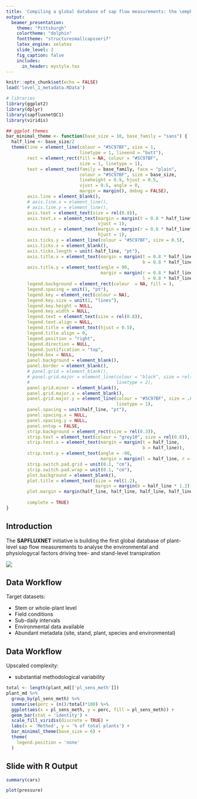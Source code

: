 ```yaml
---
title: 'Compiling a global database of sap flow measurements: the \emph{SAPFLUXNET} data workflow'
output:
  beamer_presentation:
    theme: "Pittsburgh"
    colortheme: "dolphin"
    fonttheme: "structuresmallcapsserif"
    latex_engine: xelatex
    slide_level: 2
    fig_caption: false
    includes:
      in_header: mystyle.tex
---
```


```r
knitr::opts_chunk$set(echo = FALSE)
load('level_1_metadata.RData')

# libraries
library(ggplot2)
library(dplyr)
library(sapfluxnetQC1)
library(viridis)

## ggplot themes
bar_minimal_theme <- function(base_size = 10, base_family = "sans") {
  half_line <- base_size/2
  theme(line = element_line(colour = "#5C97BF", size = 1,
                            linetype = 1, lineend = "butt"),
        rect = element_rect(fill = NA, colour = "#5C97BF",
                            size = 1, linetype = 1),
        text = element_text(family = base_family, face = "plain",
                            colour = "#5C97BF", size = base_size,
                            lineheight = 0.9, hjust = 0.5,
                            vjust = 0.5, angle = 0,
                            margin = margin(), debug = FALSE),
        axis.line = element_blank(),
        # axis.line.x = element_line(),
        # axis.line.y = element_line(),
        axis.text = element_text(size = rel(0.8)),
        axis.text.x = element_text(margin = margin(t = 0.8 * half_line*2.5),
                                   vjust = 1),
        axis.text.y = element_text(margin = margin(r = 0.8 * half_line*2),
                                   hjust = 1),
        axis.ticks.y = element_line(colour = "#5C97BF", size = 0.5),
        axis.ticks.x = element_blank(),
        axis.ticks.length = unit(-half_line, "pt"),
        axis.title.x = element_text(margin = margin(t = 0.8 * half_line,
                                                    b = 0.8 * half_line/2)),
        axis.title.y = element_text(angle = 90,
                                    margin = margin(r = 0.8 * half_line,
                                                    l = 0.8 * half_line/2)),
        legend.background = element_rect(colour  = NA, fill = ),
        legend.spacing = unit(1, "pt"),
        legend.key = element_rect(colour = NA),
        legend.key.size = unit(1, "lines"),
        legend.key.height = NULL,
        legend.key.width = NULL,
        legend.text = element_text(size = rel(0.8)),
        legend.text.align = NULL,
        legend.title = element_text(hjust = 0.5),
        legend.title.align = 0,
        legend.position = "right",
        legend.direction = NULL,
        legend.justification = "top",
        legend.box = NULL,
        panel.background = element_blank(),
        panel.border = element_blank(),
        # panel.grid = element_blank(),
        # panel.grid.major = element_line(colour = "black", size = rel(0.3),
        #                                 linetype = 2),
        panel.grid.minor = element_blank(),
        panel.grid.major.x = element_blank(),
        panel.grid.major.y = element_line(colour = "#5C97BF", size = .8,
                                          linetype = 1),
        panel.spacing = unit(half_line, "pt"),
        panel.spacing.x = NULL,
        panel.spacing.y = NULL,
        panel.ontop = FALSE,
        strip.background = element_rect(size = rel(0.3)),
        strip.text = element_text(colour = "grey10", size = rel(0.8)),
        strip.text.x = element_text(margin = margin(t = half_line,
                                                    b = half_line)),
        strip.text.y = element_text(angle = -90,
                                    margin = margin(l = half_line, r = half_line)),
        strip.switch.pad.grid = unit(0.1, "cm"),
        strip.switch.pad.wrap = unit(0.1, "cm"),
        plot.background = element_blank(),
        plot.title = element_text(size = rel(1.2),
                                  margin = margin(b = half_line * 1.2)),
        plot.margin = margin(half_line, half_line, half_line, half_line),
        
        complete = TRUE)
}
```

## Introduction

The **SAPFLUXNET** initiative is building the first global database of
plant-level sap flow measurements to analyse the environmental and physiologycal
factors driving tree- and stand-level transpiration

![](map.png)

## Data Workflow

Target datasets:

- Stem or whole-plant level
- Field conditions
- Sub-daily intervals
- Environmental data available
- Abundant metadata (site, stand, plant, species and environmental)

## Data Workflow

Upscaled complexity:

- substantial methodological variability

```r
total <- length(plant_md[['pl_sens_meth']])
plant_md %>%
  group_by(pl_sens_meth) %>%
  summarise(perc = (n()/total)*100) %>%
  ggplot(aes(x = pl_sens_meth, y = perc, fill = pl_sens_meth)) +
  geom_bar(stat = 'identity') +
  scale_fill_viridis(discrete = TRUE) +
  labs(x = 'Method', y = '% of total plants') +
  bar_minimal_theme(base_size = 6) +
  theme(
    legend.position = 'none'
  )
```


## Slide with R Output

```r
summary(cars)
```

```r
plot(pressure)
```

